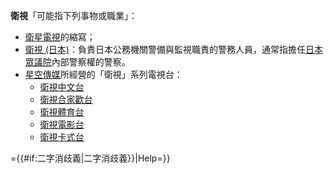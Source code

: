 '''衛視'''「可能指下列事物或職業」：

* [[衛星電視|衛星電視]]的縮寫；
* [[衛視_(日本)|衛視 (日本)]]：負責日本公務機關警備與監視職責的警務人員，通常指擔任[[日本眾議院|日本眾議院]]內部警察權的警察。
* [[星空傳媒|星空傳媒]]所經營的「衛視」系列電視台：
** [[衛視中文台|衛視中文台]]
** [[衛視合家歡台|衛視合家歡台]]
** [[衛視體育台|衛視體育台]]
** [[衛視電影台|衛視電影台]]
** [[衛視卡式台|衛視卡式台]]

{{disambig|W
|Cat{{#if:二字消歧義||_}}={{#if:二字消歧義|二字消歧義}}|Help=}}